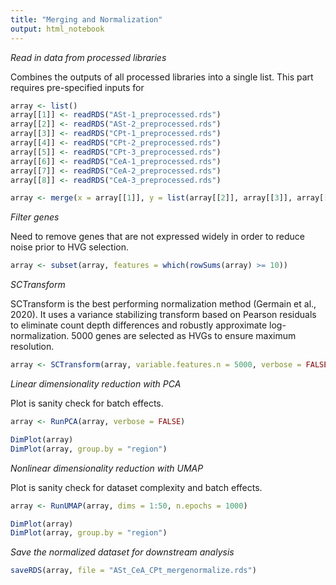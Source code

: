 ```yaml
---
title: "Merging and Normalization"
output: html_notebook
---
```


*Read in data from processed libraries*

Combines the outputs of all processed libraries into a single list. This part requires pre-specified inputs for 

```r
array <- list()
array[[1]] <- readRDS("ASt-1_preprocessed.rds")
array[[2]] <- readRDS("ASt-2_preprocessed.rds")
array[[3]] <- readRDS("CPt-1_preprocessed.rds")
array[[4]] <- readRDS("CPt-2_preprocessed.rds")
array[[5]] <- readRDS("CPt-3_preprocessed.rds")
array[[6]] <- readRDS("CeA-1_preprocessed.rds")
array[[7]] <- readRDS("CeA-2_preprocessed.rds")
array[[8]] <- readRDS("CeA-3_preprocessed.rds")

array <- merge(x = array[[1]], y = list(array[[2]], array[[3]], array[[4]], array[[5]], array[[6]], array[[7]], array[[8]]))
```

*Filter genes*

Need to remove genes that are not expressed widely in order to reduce noise prior to HVG selection. 

```r
array <- subset(array, features = which(rowSums(array) >= 10))
```

*SCTransform*

SCTransform is the best performing normalization method (Germain et al., 2020). It uses a variance stabilizing transform based on Pearson residuals to eliminate count depth differences and robustly approximate log-normalization. 5000 genes are selected as HVGs to ensure maximum resolution.

```r
array <- SCTransform(array, variable.features.n = 5000, verbose = FALSE)
```

*Linear dimensionality reduction with PCA*

Plot is sanity check for batch effects.

```r
array <- RunPCA(array, verbose = FALSE)

DimPlot(array)
DimPlot(array, group.by = "region")
```

*Nonlinear dimensionality reduction with UMAP*

Plot is sanity check for dataset complexity and batch effects.

```r
array <- RunUMAP(array, dims = 1:50, n.epochs = 1000)

DimPlot(array)
DimPlot(array, group.by = "region")
```

*Save the normalized dataset for downstream analysis*

```r
saveRDS(array, file = "ASt_CeA_CPt_mergenormalize.rds")
```